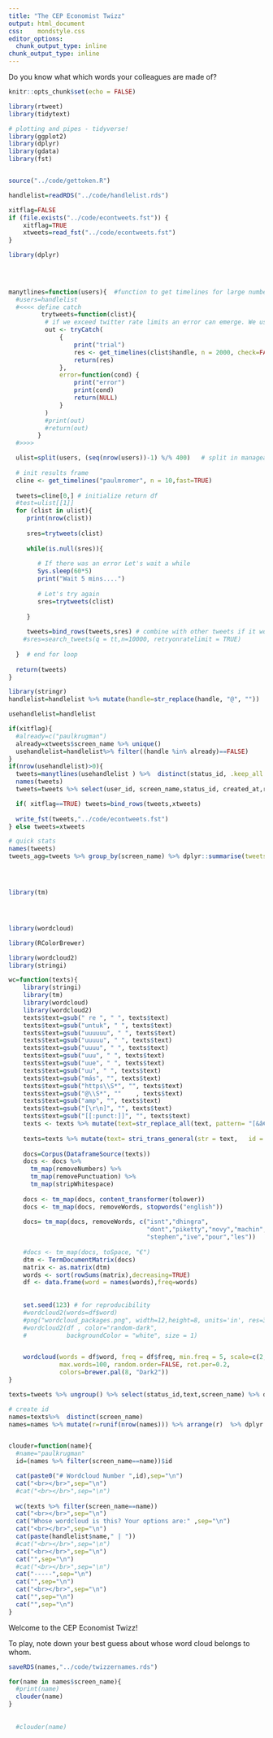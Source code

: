 ```yaml
---
title: "The CEP Economist Twizz"
output: html_document
css:    mondstyle.css
editor_options: 
  chunk_output_type: inline
chunk_output_type: inline
---
```


Do you know what which words your colleagues are made of?


```r
knitr::opts_chunk$set(echo = FALSE)

library(rtweet)
library(tidytext)

# plotting and pipes - tidyverse!
library(ggplot2)
library(dplyr)
library(gdata)
library(fst)


source("../code/gettoken.R")


```




```r

handlelist=readRDS("../code/handlelist.rds")

```




```r
xitflag=FALSE
if (file.exists("../code/econtweets.fst")) {
    xitflag=TRUE
    xtweets=read_fst("../code/econtweets.fst")  
}

```






```r


library(dplyr)

  

  
manytlines=function(users){  #function to get timelines for large number of users
  #users=handlelist
  #<<<< define catch
         trytweets=function(clist){
          # if we exceed twitter rate limits an error can emerge. We use tryCatch to deal with this
          out <- tryCatch(
              {   
                  print("trial")
                  res <- get_timelines(clist$handle, n = 2000, check=FALSE,fast=TRUE)
                  return(res)
              },
              error=function(cond) {
                  print("error")
                  print(cond)
                  return(NULL)
              }
          )
          #print(out)
          #return(out)
        }
  #>>>>

  ulist=split(users, (seq(nrow(users))-1) %/% 400)   # split in manageable chunks
  
  # init results frame
  cline <- get_timelines("paulmromer", n = 10,fast=TRUE)
  
  tweets=cline[0,] # initialize return df
  #test=ulist[[1]]
  for (clist in ulist){
     print(nrow(clist))
  
     sres=trytweets(clist)
     
     while(is.null(sres)){
        
        # If there was an error Let's wait a while
        Sys.sleep(60*5)
        print("Wait 5 mins....")
        
        # Let's try again
        sres=trytweets(clist)
        
     }
     
     tweets=bind_rows(tweets,sres) # combine with other tweets if it worked...
    #sres=search_tweets(q = tt,n=10000, retryonratelimit = TRUE)
      
  }  # end for loop
  
  return(tweets)
}

```

```r
library(stringr)
handlelist=handlelist %>% mutate(handle=str_replace(handle, "@", ""))

usehandlelist=handlelist

if(xitflag){
  #already=c("paulkrugman")
  already=xtweets$screen_name %>% unique()
  usehandlelist=handlelist%>% filter((handle %in% already)==FALSE)
}
if(nrow(usehandlelist)>0){  
  tweets=manytlines(usehandlelist ) %>%  distinct(status_id, .keep_all = TRUE) 
  names(tweets)
  tweets=tweets %>% select(user_id, screen_name,status_id, created_at,retweet_count,text,screen_name)

  if( xitflag==TRUE) tweets=bind_rows(tweets,xtweets)
  
  write_fst(tweets,"../code/econtweets.fst")  
} else tweets=xtweets

```  
  

```r

# quick stats
names(tweets)
tweets_agg=tweets %>% group_by(screen_name) %>% dplyr::summarise(tweets=n() )





```



```r

library(tm)




library(wordcloud)

library(RColorBrewer)

library(wordcloud2)
library(stringi)

wc=function(texts){
    library(stringi)
    library(tm)
    library(wordcloud)
    library(wordcloud2)
    texts$text=gsub(" re ", " ", texts$text)
    texts$text=gsub("untuk", " ", texts$text)
    texts$text=gsub("uuuuuu", " ", texts$text)
    texts$text=gsub("uuuuu", " ", texts$text)
    texts$text=gsub("uuuu", " ", texts$text)
    texts$text=gsub("uuu", " ", texts$text)
    texts$text=gsub("uue", " ", texts$text)
    texts$text=gsub("uu", " ", texts$text)
    texts$text=gsub("más", "", texts$text)
    texts$text=gsub("https\\S*", "", texts$text)
    texts$text=gsub("@\\S*", ""    , texts$text)
    texts$text=gsub("amp", "", texts$text) 
    texts$text=gsub("[\r\n]", "", texts$text)
    texts$text=gsub("[[:punct:]]", "", texts$text)
    texts <- texts %>% mutate(text=str_replace_all(text, pattern= "[&â€¦™ðŸ¥]" , replacement= ""))
    
    texts=texts %>% mutate(text= stri_trans_general(str = text,   id = "Latin-ASCII"))
    
    docs=Corpus(DataframeSource(texts))
    docs <- docs %>%
      tm_map(removeNumbers) %>%
      tm_map(removePunctuation) %>%
      tm_map(stripWhitespace)
    
    docs <- tm_map(docs, content_transformer(tolower))
    docs <- tm_map(docs, removeWords, stopwords("english"))
    
    docs= tm_map(docs, removeWords, c("isnt","dhingra",
                                      "dont","piketty","novy","machin","ia€™m","€","ia€™s",
                                      "stephen","ive","pour","les"))
    
    #docs <- tm_map(docs, toSpace, "€")
    dtm <- TermDocumentMatrix(docs) 
    matrix <- as.matrix(dtm) 
    words <- sort(rowSums(matrix),decreasing=TRUE) 
    df <- data.frame(word = names(words),freq=words)
    
    
    set.seed(123) # for reproducibility 
    #wordcloud2(words=df$word)
    #png("wordcloud_packages.png", width=12,height=8, units='in', res=300)
    #wordcloud2(df , color="random-dark", 
    #           backgroundColor = "white", size = 1)


    wordcloud(words = df$word, freq = df$freq, min.freq = 5, scale=c(2,.6),
              max.words=100, random.order=FALSE, rot.per=0.2,           
              colors=brewer.pal(8, "Dark2"))
}


```




```r


texts=tweets %>% ungroup() %>% select(status_id,text,screen_name) %>% dplyr::rename(doc_id=status_id)

# create id
names=texts%>%  distinct(screen_name)
names=names %>% mutate(r=runif(nrow(names))) %>% arrange(r)  %>% dplyr::mutate(id=1:n())



``` 





```r
clouder=function(name){
  #name="paulkrugman"
  id=(names %>% filter(screen_name==name))$id

  cat(paste0("# Wordcloud Number ",id),sep="\n")
  cat("<br></br>",sep="\n")
  #cat("<br></br>",sep="\n")
  
  wc(texts %>% filter(screen_name==name))
  cat("<br></br>",sep="\n")
  cat("Whose wordcloud is this? Your options are:" ,sep="\n")
  cat("<br></br>",sep="\n")
  cat(paste(handlelist$name," | "))
  #cat("<br></br>",sep="\n")
  cat("<br></br>",sep="\n")
  cat("",sep="\n")
  #cat("<br></br>",sep="\n")
  cat("-----",sep="\n")
  cat("",sep="\n")
  cat("<br></br>",sep="\n")
  cat("",sep="\n")
  cat("",sep="\n")
}

```


Welcome to the CEP Economist Twizz!

To play, note down your best guess about whose word cloud belongs to whom.

```r
saveRDS(names,"../code/twizzernames.rds")

for(name in names$screen_name){
  #print(name)
  clouder(name)
} 
  
  
  #clouder(name)

```




